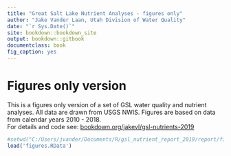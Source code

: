 ```yaml
--- 
title: "Great Salt Lake Nutrient Analyses - figures only"
author: "Jake Vander Laan, Utah Division of Water Quality"
date: "`r Sys.Date()`"
site: bookdown::bookdown_site
output: bookdown::gitbook
documentclass: book
fig_caption: yes
---
```


# Figures only version {-}
This is a figures only version of a set of GSL water quality and nutrient analyses. All data are drawn from USGS NWIS. Figures are based on data from calendar years 2010 - 2018.  
For details and code see: [bookdown.org/jakevl/gsl-nutrients-2019](https://bookdown.org/jakevl/gsl-nutrients-2019/){target="_blank"}

```r
#setwd("C:/Users/jvander/Documents/R/gsl_nutrient_report_2019/report/figures-all")
load('figures.RData')
```

